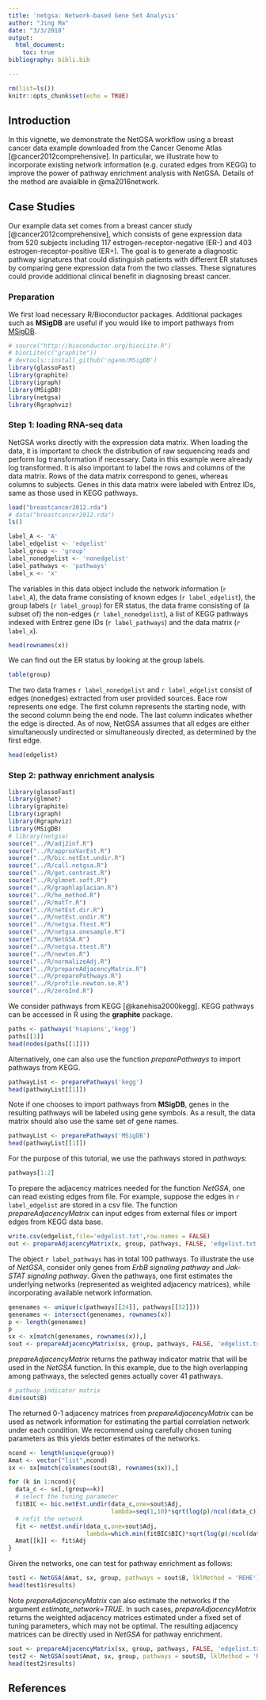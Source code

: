 ```yaml
---
title: 'netgsa: Network-based Gene Set Analysis'
author: "Jing Ma"
date: "3/3/2018"
output: 
  html_document:
    toc: true
bibliography: bibli.bib

---
```


```r
rm(list=ls())
knitr::opts_chunk$set(echo = TRUE)
```

## Introduction

In this vignette, we demonstrate the NetGSA workflow using a breast cancer data example downloaded from the Cancer Genome Atlas [@cancer2012comprehensive]. In particular, we illustrate how to incorporate existing network information (e.g. curated edges from KEGG) to improve the power of pathway enrichment analysis with NetGSA. Details of the method are avaialble in @ma2016network.  

## Case Studies
Our example data set comes from a breast cancer study [@cancer2012comprehensive], which consists of gene expression data from 520 subjects including 117 estrogen-receptor-negative (ER-) and 403 estrogen-receptor-positive (ER+). The goal is to generate a diagnostic pathway signatures that could distinguish patients with different ER statuses by comparing gene expression data from the two classes. These signatures could provide additional clinical benefit in diagnosing breast cancer.

### Preparation
We first load necessary R/Bioconductor packages. Additional packages such as **MSigDB** are useful if you would like to import pathways from [MSigDB](http://software.broadinstitute.org/gsea/msigdb). 

```r
# source("http://bioconductor.org/biocLite.R")
# biocLite(c("graphite"))
# devtools::install_github('oganm/MSigDB')
library(glassoFast)
library(graphite)
library(igraph)
library(MSigDB) 
library(netgsa)
library(Rgraphviz)
```


### Step 1: loading RNA-seq data

NetGSA works directly with the expression data matrix. When loading the data, it is important to check the distribution of raw sequencing reads and perform log transformation if necessary. Data in this example were already log transformed. It is also important to label the rows and columns of the data matrix. Rows of the data matrix correspond to genes, whereas columns to subjects. Genes in this data matrix were labeled with Entrez IDs, same as those used in KEGG pathways. 

```r
load("breastcancer2012.rda")
# data("breastcancer2012.rda")
ls()
```

```r
label_A <- 'A'
label_edgelist <- 'edgelist'
label_group <- 'group'
label_nonedgelist <- 'nonedgelist'
label_pathways <- 'pathways'
label_x <- 'x'
```

The variables in this data object include the network information (`r label_A`), the data frame consisting of known edges (`r label_edgelist`), the group labels (`r label_group`) for ER status, the data frame consisting of (a subset of) the non-edges (`r label_nonedgelist`), a list of KEGG pathways indexed with Entrez gene IDs (`r label_pathways`) and the data matrix (`r label_x`). 


```r
head(rownames(x))
```

We can find out the ER status by looking at the group labels.
```r
table(group)
```

The two data frames `r label_nonedgelist` and `r label_edgelist` consist of edges (nonedges) extracted from user provided sources. Eace row represents one edge. The first column represents the starting node, with the second column being the end node. The last column indicates whether the edge is directed. As of now, NetGSA assumes that all edges are either simultaneously undirected or simultaneously directed, as determined by the first edge.  
```r
head(edgelist)
```

### Step 2: pathway enrichment analysis
```r
library(glassoFast)
library(glmnet)
library(graphite)
library(igraph)
library(Rgraphviz)
library(MSigDB) 
# library(netgsa)
source("../R/adj2inf.R")
source("../R/approxVarEst.R")
source("../R/bic.netEst.undir.R")
source("../R/call.netgsa.R")
source("../R/get.contrast.R")
source("../R/glmnet.soft.R")
source("../R/graphlaplacian.R")
source("../R/he_method.R")
source("../R/matTr.R")
source("../R/netEst.dir.R")
source("../R/netEst.undir.R")
source("../R/netgsa.ftest.R")
source("../R/netgsa.onesample.R")
source("../R/NetGSA.R")
source("../R/netgsa.ttest.R")
source("../R/newton.R")
source("../R/normalizeAdj.R")
source("../R/prepareAdjacencyMatrix.R")
source("../R/preparePathways.R")
source("../R/profile.newton.se.R")
source("../R/zeroInd.R")
```

We consider pathways from KEGG [@kanehisa2000kegg]. KEGG pathways can be accessed in R using the **graphite** package. 
```r
paths <- pathways('hsapiens','kegg')
paths[[1]]
head(nodes(paths[[1]]))
```

Alternatively, one can also use the function *preparePathways* to import pathways from KEGG. 
```r
pathwayList <- preparePathways('kegg')
head(pathwayList[[1]])
```

Note if one chooses to import pathways from **MSigDB**, genes in the resulting pathways will be labeled using gene symbols. As a result, the data matrix should also use the same set of gene names. 
```r
pathwayList <- preparePathways('MSigDB')
head(pathwayList[[1]])
```


For the purpose of this tutorial, we use the pathways stored in *pathways*:
```r
pathways[1:2]
```

To prepare the adjacency matrices needed for the function *NetGSA*, one can read existing edges from file. For example, suppose the edges in `r label_edgelist` are stored in a csv file. The function *prepareAdjacencyMatrix* can input edges from external files or import edges from KEGG data base. 
```r
write.csv(edgelist,file='edgelist.txt',row.names = FALSE)
out <- prepareAdjacencyMatrix(x, group, pathways, FALSE, 'edgelist.txt', NULL)
```

The object `r label_pathways` has in total 100 pathways. To illustrate the use of *NetGSA*, consider only genes from *ErbB signaling pathway* and *Jak-STAT signaling pathway*. Given the pathways, one first estimates the underlying networks (represented as weighted adjacency matrices), while incorporating available network information. 

```r
genenames <- unique(c(pathways[[24]], pathways[[52]]))
genenames <- intersect(genenames, rownames(x))
p <- length(genenames)
p
sx <- x[match(genenames, rownames(x)),]
sout <- prepareAdjacencyMatrix(sx, group, pathways, FALSE, 'edgelist.txt', NULL)
```

*prepareAdjacencyMatrix* returns the pathway indicator matrix that will be used in the *NetGSA* function. In this example, due to the high overlapping among pathways, the selected genes actually cover 41 pathways.  
```r
# pathway indicator matrix
dim(sout$B)
```

The returned 0-1 adjacency matrices from *prepareAdjacencyMatrix* can be used as network information for estimating the partial correlation network under each condition. We recommend using carefully chosen tuning parameters as this yields better estimates of the networks. 
```r
ncond <- length(unique(group))
Amat <- vector("list",ncond)
sx <- sx[match(colnames(sout$B), rownames(sx)),]

for (k in 1:ncond){
  data_c <- sx[,(group==k)]
  # select the tuning parameter
  fitBIC <- bic.netEst.undir(data_c,one=sout$Adj,
                             lambda=seq(1,10)*sqrt(log(p)/ncol(data_c)),eta=0.1)
  # refit the network
  fit <- netEst.undir(data_c,one=sout$Adj,
                      lambda=which.min(fitBIC$BIC)*sqrt(log(p)/ncol(data_c)),eta=0.1)
  Amat[[k]] <- fit$Adj
}
```

Given the networks, one can test for pathway enrichment as follows:
```r
test1 <- NetGSA(Amat, sx, group, pathways = sout$B, lklMethod = 'REHE')
head(test1$results)
```

Note *prepareAdjacencyMatrix* can also estimate the networks if the argument *estimate_network=TRUE*. In such cases, *prepareAdjacencyMatrix* returns the weighted adjacency matrices estimated under a fixed set of tuning parameters, which may not be optimal. The resulting adjacency matrices can be directly used in *NetGSA* for pathway enrichment. 
```r
sout <- prepareAdjacencyMatrix(sx, group, pathways, FALSE, 'edgelist.txt', NULL, estimate_network=TRUE, lambda_c = 9, eta=0.1)
test2 <- NetGSA(sout$Amat, sx, group, pathways = sout$B, lklMethod = 'REHE')
head(test2$results)
```


## References

